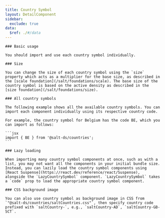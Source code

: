 ```yaml
---
title: Country Symbol
layout: DetailComponent
sidebar:
  exclude: true
data:
  $ref: ./#/data
---
```


<LivePreviewControls>
  <LivePreview componentName="country-symbol" exampleName="BasicUsage">
    
    ### Basic usage

    You should import and use each country symbol individually.

  </LivePreview>
  <LivePreview componentName="country-symbol" exampleName="Size">

    ### Size

    You can change the size of each country symbol using the `size` property which acts as a multiplier for the base size, as described in the [scale foundation](/salt/foundations/scale). The base size of the country symbol is based on the active density as described in the [size foundation](/salt/foundations/size).

  </LivePreview>
  <LivePreview componentName="country-symbol" exampleName="AllCountrySymbols">

    ### All country symbols

    The following example shows all the available country symbols. You can import each component individually using its respective country code.

    For example, the country symbol for Belgium has the code BE, which you can import as follows:

    ```jsx
    import { BE } from '@salt-ds/countries';
    ```

  </LivePreview>
  <LivePreview componentName="country-symbol" exampleName="LazyLoading">

    ### Lazy loading

    When importing many country symbol components at once, such as with a list, you may not want all the components in your initial bundle size. Instead, you can lazily load the country symbol components using [React Suspense](https://react.dev/reference/react/Suspense), alongside the `LazyCountrySymbol` component. `LazyCountrySymbol` takes a `code` prop to load the appropriate country symbol component.

  </LivePreview>
  <LivePreview componentName="country-symbol" exampleName="CssBackgroundImage">

    ### CSS background image

    You can also use country symbol as background image in CSS from `"@salt-ds/countries/saltCountries.css"`, then specify country code prefixed with `saltCountry-`, e.g., `saltCountry-AD`, `saltCountry-GB-SCT`.

  </LivePreview>

</LivePreviewControls>
